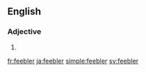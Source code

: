 ==English==

===Adjective===
{{head|en}}

# {{en-comparative of|feeble}}

[[fr:feebler]]
[[ja:feebler]]
[[simple:feebler]]
[[sv:feebler]]